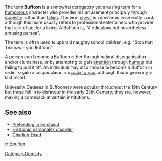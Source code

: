 The term '''Buffoon''' is a somewhat derogatory yet amusing term for a [[humour]]ous character who provides his amusement principally through [[stupidity]] rather than [[talent]]. The term [[clown]] is sometimes incorrectly used, although this more usually refers to professional entertainers who provide that sort of act for a living. A Buffoon is, "A ridiculous but nevertheless amusing person".

The term is often used to upbraid naughty school children, e.g. "Stop that Tisshaw - you Buffoon".

A person can become a Buffoon either through natural disorganisation and/or clumsiness, or by attempting to gain [[attention]] through [[humour]] but failing to pull it off. An individual may also choose to become a Buffoon in order to gain a unique place in a [[social group]], although this is generally a last resort.

University Degrees in Buffoonery were popular throughout the 19th Century but these fell in to disfavour in the early 20th Century; they are, however, making a comeback at certain institutions.

==See also==
*[[Pretending to be stupid]]
*[[Histrionic personality disorder]]
*[[Churling Doad]]

[[Category:Comedy]]

[[fr:Bouffon]]